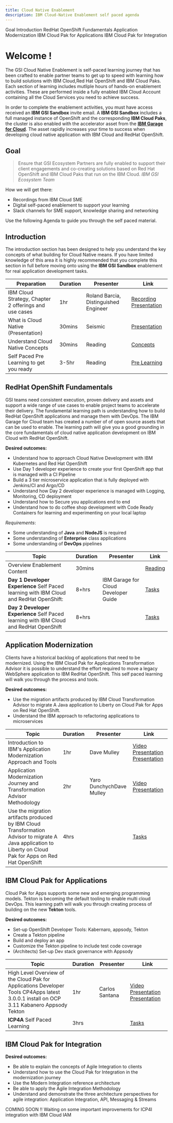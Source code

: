 ```yaml
---
title: Cloud Native Enablement
description: IBM Cloud-Native Enablement self paced agenda
---
```


<AnchorLinks>
  <AnchorLink>Goal</AnchorLink>
  <AnchorLink>Introduction</AnchorLink>
  <AnchorLink>RedHat OpenShift Fundamentals</AnchorLink>
  <AnchorLink>Application Modernization</AnchorLink>
  <AnchorLink>IBM Cloud Pak for Applications</AnchorLink>
  <AnchorLink>IBM Cloud Pak for Integration</AnchorLink>
</AnchorLinks>

# Welcome !

The  GSI Cloud Native Enablement is self-paced learning journey that has been crafted to enable partner teams to get up to speed with learning how to build solutions with IBM Cloud,Red Hat OpenShift and IBM Cloud Paks. Each section of learning includes mutliple hours of hands-on enablement activities. These are performed inside a fully enabled IBM Cloud Account containing all the Cloud Services you need to achieve success. 

In order to complete the enablement activities, you must have access received an **IBM GSI Sandbox** invite email. A **IBM GSI Sandbox** includes a full managed instance of OpenShift and the corresponding **IBM Cloud Paks**, the cluster is also enabled with the accelerator asset from the [**IBM Garage for Cloud**](https://ibm-garage-cloud.github.io/ibm-garage-developer-guide/). The asset rapidly increases your time to success when developing cloud native application with IBM Cloud and RedHat OpenShift. 

## Goal

> Ensure that GSI Ecosystem Partners are fully enabled 
> to support their client engagements and  co-creating 
> solutions based on Red Hat OpenShift and IBM Cloud Paks 
> that run on the IBM Cloud.
> <cite>IBM GSI Ecosystem Team</cite>

How we will get there:
- Recordings from IBM Cloud SME
- Digital self-paced enablement to support your learning
- Slack channels for SME support, knowledge sharing and networking

Use the following Agenda to guide you through the self paced material.

## Introduction 

The introduction section has been designed to help you understand the key concepts of what building for Cloud Native means. If you have limited knowledge of this area it is highly recommended that you complete this section in full before moving onto using the **IBM GSI Sandbox** enablement for real application development tasks. 

| **Preparation**                                          	| **Duration** 	| **Presenter**     | **Link**                                      |
|-------------------------------------------------------	|----------	    |------------------ |---------------------------------------------	|
| IBM Cloud Strategy, Chapter 2 offerings and use cases 	|    1hr   	    |  Roland Barcia, Distinguished Engineer                 | <a href="https://ibm.box.com/s/93nvdnpxbrdklravnejmt33zen0xvbfl" target="_blank">Recording</a> <a href="https://ibm.box.com/s/fupmfooufcicvedbidq5ynve2gujicbe" target="_blank">Presentation</a>        	|      
| What is Cloud Native (Presentation)                       |    30mins     |  Seismic          | <a href="https://ibm.seismic.com/x5/doccenter.aspx?ContentId=e8d2ee01-19ba-4abb-b8aa-ae0b624f79b8#/doccenter/6978143f-3408-4831-8558-9527b1279d8a/doc/%252Fdd86dcc126-ab33-495f-8000-fddd47641ea0%252Fdde42aea40-e441-4590-bf19-9547502c139b%252Fdfd7040a75-9ebb-4509-9de9-0976d354dc8e%252Fdfaa9f9718-3def-40a5-84f9-87f5c0b24d07%252Flf35f7d081-5281-4a52-aca0-cb9bf3bfdec0//?mode=view&parentPath=sessionStorage" target="_blank">Presentation</a>             	|
| Understand Cloud Native Concepts                      	|    30mins     |  Reading          | [Concepts](/concepts/cloud-native-overview) 	|           
| Self Paced Pre Learning to get you ready                 	|    3-5hr  	    |  Reading          | [Pre Learning](/activation/overview)        	|           	

## RedHat OpenShift Fundamentals 

GSI teams need consistent execution, proven delivery and assets and support a wide range of use 
cases to enable project teams to accelerate their delivery. The fundamental learning path is understanding how 
to build RedHat OpenShift applications and manage them with DevOps. The IBM Garage for Cloud team has 
created a number of of open source assets that can be used to enable. The learning path will give you a good grounding in 
the core fundamentals of cloud native application development on IBM Cloud with RedHat OpenShift.   

**Desired outcomes:**
- Understand how to approach Cloud Native Development with IBM Kubernetes and Red Hat OpenShift
- Use Day 1 developer experience to create your first OpenShift app that is managed with a CI Pipeline
- Build a 3 tier microservice application that is fully deployed with Jenkins/CI and Argo/CD
- Understand how Day 2 developer experience is managed with Logging, Monitoring, CD deployment
- Understand how to Secure you applications end to end
- Understand how to do coffee shop development with Code Ready Containers for learning and experimenting  on your local laptop

_Requirements_:
- Some understanding of **Java** and **NodeJS** is required
- Some understanding of **Enterprise** class applications
- Some understanding of **DevOps** pipelines 

| Topic                                                                                                                                            	| Duration 	| Presenter                                   	| Link                            	|
|--------------------------------------------------------------------------------------------------------------------------------------------------	|----------	|---------------------------------------------	|---------------------------------	|
| Overview Enablement Content 	                            |    30mins   	|                   | [Reading](/overview/content-overview)         	|      
| **Day 1 Developer Experience** Self Paced learning with IBM Cloud and RedHat OpenShift:                                                          	|   8+hrs   	| IBM Garage for Cloud Developer Guide        	| [Tasks](/enablement/tasks-day1) 	|
| **Day 2 Developer Experience** Self Paced learning with IBM Cloud and RedHat OpenShift                                                          	| 8+hrs     	|                                             	| [Tasks](/enablement/tasks-day2)  	|

## Application Modernization 

Clients have a historical backlog of applications that need to be modernized. Using the IBM Cloud Pak for Applications 
Transformation Advisor it is possible to understand the effort required to move a legacy WebSphere application to IBM RedHat OpenShift. This self paced learning will walk you through the process and tools.

**Desired outcomes:**
- Use the migration artifacts produced by IBM Cloud Transformation Advisor to migrate A Java application to Liberty on Cloud Pak for Apps on Red Hat OpenShift.
- Understand the IBM approach to refactoring applications to microservices

| Topic                                                                                                                                                        	| Duration 	| Presenter                	| Link                                    	|
|--------------------------------------------------------------------------------------------------------------------------------------------------------------	|----------	|--------------------------	|-----------------------------------------	|
| Introduction to IBM's Application Modernization Approach and Tools                                                                                           	|    1hr   	| Dave Mulley              	| <a href="" target="_blank">Video Presentation</a> <a href="" target="_blank">Presentation</a> 	|
| Application Modernization Journey and Transformation Advisor Methodology                                                                                     	| 2hr      	| Yaro DunchychDave Mulley 	| <a href="" target="_blank">Video Presentation</a>                  	|
| Use the migration artifacts produced by IBM Cloud Transformation Advisor to migrate A Java application to Liberty on Cloud Pak for Apps on Red Hat OpenShift 	|    4hrs   |                          	| [Tasks](/enablement/tasks-icp4)                     	|

## IBM Cloud Pak for Applications

Cloud Pak for Apps supports some new and emerging programming models. Tekton is becoming the default tooling to enable 
multi cloud DevOps. This learning path will walk you through creating process of building on the new **Tekton** tools.

**Desired outcomes:**
- Set-up OpenShift Developer Tools: Kabernaro, appsody, Tekton
- Create a Tekton pipeline
- Build and deploy an app
- Customize the Tekton pipeline to include test code coverage
- (Architects) Set-up Dev stack governance with Appsody

| Topic                                                                                                                                    	| Duration 	| Presenter      	| Link                                    	|
|------------------------------------------------------------------------------------------------------------------------------------------	|----------	|----------------	|-----------------------------------------	|
| High Level Overview of the Cloud Pak for Applications Developer Tools CP4Apps latest 3.0.0.1 install on OCP 3.11 Kabanero Appsody Tekton 	|    1hr   	| Carlos Santana 	| <a href="" target="_blank">Video Presentation</a> <a href="https://ibm.box.com/s/7xi59poap5pi8iamtdz57g1ngarauo49" target="_blank">Presentation</a> |
| **ICP4A** Self Paced Learning                                                                                                            	| 3hrs     	|                	| [Tasks](/enablement/tasks-icp4a)        	|

## IBM Cloud Pak for Integration

**Desired outcomes:**
- Be able to explain the concepts of Agile Integration to clients
- Understand how to use the Cloud Pak for Integration in the modernization journey
- Use the Modern Integration reference architecture
- Be able to apply the Agile Integration Methodology
- Understand and demonstrate the three architecture perspectives for agile integration:  Application Integration, API, Messaging & Streams

<InlineNotification kind="warning" >     

COMING SOON !! Waiting on some important improvements for ICP4I integration with IBM Cloud IAM

</InlineNotification>     
     